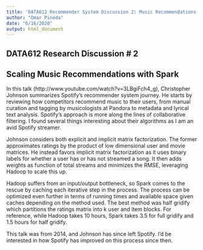 ```yaml
---
title: 'DATA612 Recommender System Discussion 2: Music Recommendations at Scale with Spark'
author: "Omar Pineda"
date: "6/16/2020"
output: html_document
---
```


## DATA612 Research Discussion # 2

## Scaling Music Recommendations with Spark

In this talk (http://www.youtube.com/watch?v=3LBgiFch4_g), Christopher Johnson summarizes Spotify's
recommender system journey. He starts by reviewing how competitors recommend music to their users, from
manual curation and tagging by musicologists at Pandora to metadata and lyrical text analysis. Spotify's
approach is more along the lines of collaborative filtering. I found several things interesting about their
algorithms as I am an avid Spotify streamer.

Johnson considers both explicit and implicit matrix factorization. The former approximates ratings by the
product of low dimensional user and movie matrices. He instead favors implicit matrix factorization as it
uses binary labels for whether a user has or has not streamed a song. It then adds weights as function of
total streams and minimizes the RMSE, leveraging Hadoop to scale this up.

Hadoop suffers from an input/output bottleneck, so Spark comes to the rescue by caching each iterative step
in the process. The process can be optimized even further in terms of running times and available space given
caches depending on the method used. The best method was half gridify which partitions the ratings matrix
into k user and item blocks. For reference, while Hadoop takes 10 hours, Spark takes 3.5 for full gridify and
1.5 hours for half gridify.

This talk was from 2014, and Johnson has since left Spotify. I'd be interested in how Spotify has improved on
this process since then.